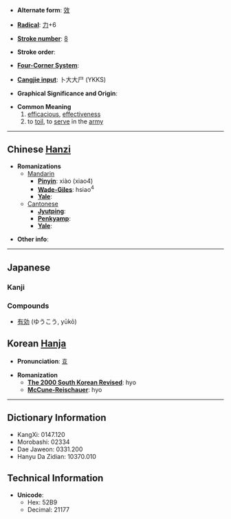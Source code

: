 * '''Alternate form''': [[效]]

* '''[[Wiktionary:Chinese radical index| Radical]]''': [[Wiktionary:Chinese radical index 力|力]]+6

* '''[[Wiktionary:Chinese total strokes index|Stroke number]]''': [[Wiktionary:Chinese total strokes index 8|8]]

* '''Stroke order''': 

* '''[[Wiktionary:Chinese four corner index|Four-Corner System]]''': 

* '''[[Wiktionary:Chinese Cangjie index|Cangjie input]]''': 卜大大尸 (YKKS)

* '''Graphical Significance and Origin''': 

* '''Common Meaning'''
*#[[efficacious]], [[effectiveness]]
*# to [[toil]], to [[serve]] in the [[army]]

----

== Chinese [[Hanzi]] ==

* '''Romanizations'''
** [[Mandarin]]
*** '''[[Pinyin]]''': xiào (xiao4)
*** '''[[Wade-Giles]]''': hsiao<sup>4</sup>
*** '''[[Yale]]''': 
**[[Cantonese]]
***'''[[Jyutping]]''':
***'''[[Penkyamp]]''': 
***'''[[Yale]]''': 

* '''Other info''': 

----

== Japanese ==
===Kanji===
{{kanji2|[[こう]] ([[kō]])|[[きく]] ([[kiku]]), [[ならう]] ([[narau]]), [[いたす]] ([[itasu]])}}

===Compounds===
*[[有効]] (ゆうこう, yūkō)

== Korean [[Hanja]] ==

* '''Pronunciation''': [[효]]

* '''Romanization'''
** '''[[The 2000 South Korean Revised Romanization|The 2000 South Korean Revised]]''': hyo
** '''[[McCune-Reischauer]]''': hyo

----

== Dictionary Information ==

* KangXi: 0147.120
* Morobashi: 02334
* Dae Jaweon: 0331.200
* Hanyu Da Zidian: 10370.010

== Technical Information ==

* '''Unicode''':
** Hex: 52B9
** Decimal: 21177